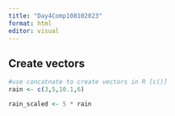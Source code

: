 ```yaml
---
title: "Day4Comp108102023"
format: html
editor: visual
---
```


## Create vectors

```r
#use concatnate to create vectors in R [c()]
rain <- c(3,5,10.1,6)

rain_scaled <- 5 * rain

```
